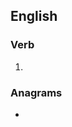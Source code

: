 ==English==

===Verb===
{{head|en|verb form}}

# {{present participle of|en|antiquate|nocat=1}}

===Anagrams===
* {{anagrams|en|a=aagiinnqttu|aquatinting}}